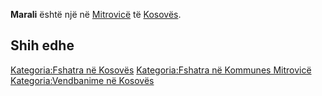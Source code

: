 {{Fshat në 
 | Emri                = Marali
 | EmriAlt                = 
 | NAME_SHORT_FORM=      
 | NAME_GENERIC=      
 | NAME_SORT_NAME_RO=      MARALI
 | FULL_NAME_RO = Marali
 | FULL_NAME_ND_RO=Marali
 | SORT_NAME_RG=MARALI
 | FULL_NAME_RG=Marali
 | FULL_NAME_ND_RG=Marali
 | SRP_NAME_SHORT_FORM=      
 | SRP_NAME_GENERIC=      
 | SRP_NAME_SORT_NAME_RO=      
 | SRP_FULL_NAME_RO = 
 | SRP_FULL_NAME_ND_RO=
 | SRP_SORT_NAME_RG=
 | SRP_FULL_NAME_RG=
 | SRP_FULL_NAME_ND_RG=
 | Emri (Rasa dhanore) = 
 | Figura              = 
 | Shteti              = Kosovo
 | Komuna              = Mitrovicë
 | Kodi postar         = 
 | Sipërfaqja          = 

 | Popullsia           = 

 | Regj. i popullsisë  = 
 | Dend. e popullsisë  = 
 | Faqja zyrtare       = 
 <!--- Koordinatat ----> 
 | Gjerësia            = 42.449444
 | Gjatësia            = 20.730278
 | Lartësia            = 
}}
'''Marali''' është një [[]] në [[Mitrovicë]] të [[Kosovës]].

<!-- == Gjeografia == -->
<!-- == Historia == -->
<!-- == Demografia == -->
== Shih edhe ==
{{Komuna Mitrovicë}}
{{Kosovo-Administrata-Cung}}

[[Kategoria:Fshatra në Kosovës]]
[[Kategoria:Fshatra në Kommunes Mitrovicë]]
[[Kategoria:Vendbanime në Kosovës]]
